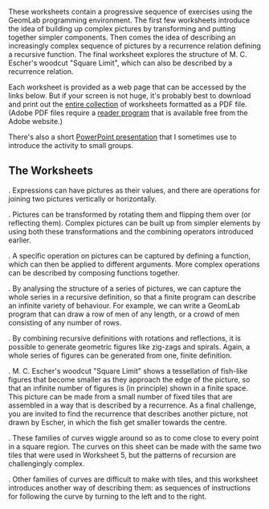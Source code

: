 <!--Worksheets for GeomLab/worksheets-->
These worksheets contain a progressive sequence of exercises using the
GeomLab programming environment. The first few worksheets introduce
the idea of building up complex pictures by transforming and putting
together simpler components. Then comes the idea of describing an
increasingly complex sequence of pictures by a recurrence relation
defining a recursive function. The final worksheet explores the
structure of M. C. Escher's woodcut "Square Limit", which can also be
described by a recurrence relation.

Each worksheet is provided as a web page that can be accessed by the
links below. But if your screen is not huge, it's probably best to
download and print out the [[Media:workbook.pdf|entire collection]] of
worksheets formatted as a PDF file. (Adobe PDF files require a [http://get.adobe.com/reader reader program] that is available free from the Adobe website.)

There's also a short [[Media:GeomLab-talk.ppt|PowerPoint presentation]] that I sometimes use to introduce the activity to small groups.

==The Worksheets==

{{XLink|sheet1|Worksheet 1: Above and beside}}.
Expressions can have pictures as their values, and there are
operations for joining two pictures vertically or horizontally.

{{XLink|sheet2|Worksheet 2: Rotations and reflections}}. 
Pictures can be transformed by rotating them and flipping them over
(or reflecting them). Complex pictures can be built up from simpler
elements by using both these transformations and the combining
operators introduced earlier.

{{XLink|sheet3|Worksheet 3: Definitions and functions}}. 
A specific operation on pictures can be captured by defining a
function, which can then be applied to different arguments. More
complex operations can be described by composing functions together.

{{XLink|sheet4|Worksheet 4: Recurrences and recursion}}. 
By analysing the structure of a series of pictures, we can capture the
whole series in a recursive definition, so that a finite program can
describe an infinite variety of behaviour. For example, we can write a
GeomLab program that can draw a row of men of any length, or a crowd
of men consisting of any number of rows.

{{XLink|sheet5|Worksheet 5: Spirals and zig-zags}}. 
By combining recursive definitions with rotations and reflections, it
is possible to generate geometric figures like zig-zags and
spirals. Again, a whole series of figures can be generated from one,
finite definition.

{{XLink|sheet6|Worksheet 6: Escher pictures}}.
M. C. Escher's woodcut "Square Limit" shows a tessellation of
fish-like figures that become smaller as they approach the edge of the
picture, so that an infinite number of figures is (in principle) shown
in a finite space. This picture can be made from a small number of
fixed tiles that are assembled in a way that is described by a
recurrence. As a final challenge, you are invited to find the
recurrence that describes another picture, not drawn by Escher, in
which the fish get smaller towards the centre.

{{XLink|sheet7|Worksheet 7: Space-filling curves}}. 
These families of curves wiggle around so as to come close to every
point in a square region.  The curves on this sheet can be made with
the same two tiles that were used in Worksheet 5, but the patterns of
recursion are challengingly complex.

{{XLink|sheet8|Worksheet 8: Turtle graphics}}. 
Other families of curves are difficult to make with tiles, and this
worksheet introduces another way of describing them: as sequences of
instructions for following the curve by turning to the left and to the
right.
